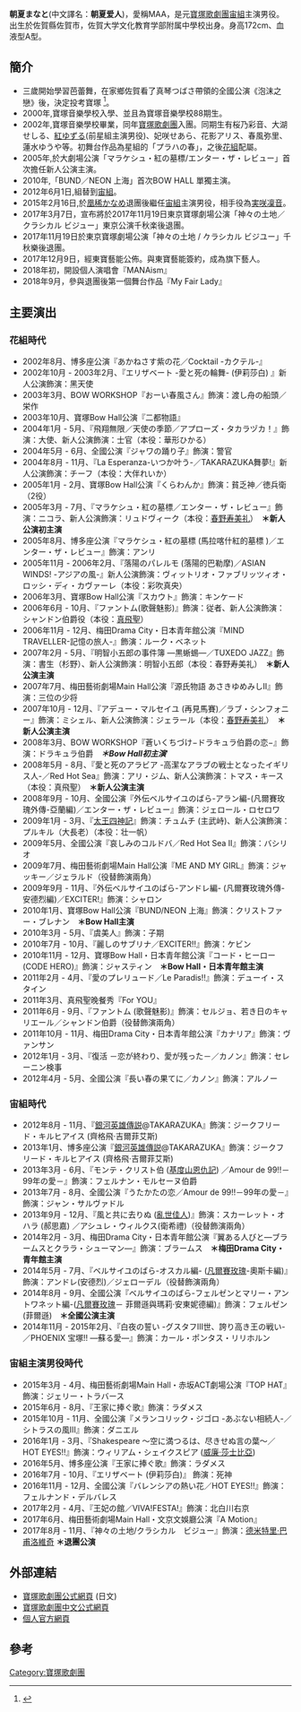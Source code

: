{{prose|time=2017-12-16T04:11:27+00:00}}

{{藝人
| 姓名 = 朝夏爱人(あさか まなと）
| 出生日期 = 1984年9月15日（37歲）
| 綽號 = MAA、 まぁ
| 職業 = 舞台[[演員|演員]]
| 類型 = 藝人
| 出生地點 = {{JPN}}
| 教育程度 = 寶塚音樂學校
| yearsactive = 2002-
}}

{{japanese|japanese=朝夏まなと |kana=あさか まなと|romaji=Asaka Manato}}
'''朝夏まなと'''(中文譯名：'''朝夏爱人''')，愛稱MAA，是元[[寶塚歌劇團|寶塚歌劇團]][[宙組|宙組]]主演男役。出生於佐賀縣佐賀市，佐賀大学文化教育学部附属中學校出身。身高172cm、血液型A型。

== 簡介 ==
*三歲開始學習芭蕾舞，在家鄉佐賀看了真琴つばさ帶領的全國公演《泡沫之戀》後，決定投考寶塚 <ref>{{Cite web |url=http://www.gokumi.com/gokumi/takaraduka/asakamanato/prequel.html |title=朝夏まなと訪問 |access-date=2016-04-07 |archive-date=2019-08-27 |archive-url=https://web.archive.org/web/20190827071048/http://www.gokumi.com/gokumi/takaraduka/asakamanato/prequel.html |dead-url=no }}</ref>。
*2000年,寶塚音樂學校入學、並且為寶塚音樂學校88期生。
*2002年,寶塚音樂學校畢業，同年[[寶塚歌劇團|寶塚歌劇團]]入團。同期生有桜乃彩音、大湖せしる、[[紅ゆずる|紅ゆずる]](前星組主演男役)、妃咲せあら、花影アリス、春風弥里、蓮水ゆうや等。初舞台作品為星組的「プラハの春」，之後[[花組|花組]]配屬。 
*2005年,於大劇場公演「マラケシュ・紅の墓標/エンター・ザ・レビュー」首次擔任新人公演主演。 
*2010年,「BUND／NEON 上海」首次BOW HALL 單獨主演。
*2012年6月1日,組替到[[宙組|宙組]]。
*2015年2月16日,於[[凰稀かなめ|凰稀かなめ]]退團後繼任[[宙組|宙組]]主演男役，相手役為[[実咲凜音|実咲凜音]]。
*2017年3月7日，宣布將於2017年11月19日東京寶塚劇場公演「神々の土地／クラシカル ビジュー」東京公演千秋楽後退團。
*2017年11月19日於東京寶塚劇場公演「神々の土地 / 𠂊ラシカル ビジユー」千秋樂後退團。
*2017年12月9日，經東寶藝能公佈。與東寶藝能簽約，成為旗下藝人。
*2018年初，開設個人演唱會『MANAism』
*2018年9月，參與退團後第一個舞台作品『My Fair Lady』

==主要演出==
===花組時代===
*2002年8月、博多座公演『あかねさす紫の花／Cocktail -カクテル-』
*2002年10月 - 2003年2月、『エリザベート -愛と死の輪舞- (伊莉莎白) 』新人公演飾演：黑天使
*2003年3月、BOW WORKSHOP『おーい春風さん』飾演：渡し舟の船頭／栄作
*2003年10月、寶塚Bow Hall公演『二都物語』
*2004年1月 - 5月、『飛翔無限／天使の季節／アプローズ・タカラヅカ！』飾演：大使、新人公演飾演：士官（本役：華形ひかる）
*2004年5月 - 6月、全國公演『ジャワの踊り子』飾演：警官
*2004年8月 - 11月、『La Esperanza-いつか叶う-／TAKARAZUKA舞夢!』新人公演飾演：チーフ（本役：大伴れいか）
*2005年1月 - 2月、寶塚Bow Hall公演『くらわんか』飾演：貧乏神／徳兵衛（2役）
*2005年3月 - 7月、『マラケシュ・紅の墓標／エンター・ザ・レビュー』飾演：ニコラ、新人公演飾演：リュドヴィーク（本役：[[春野寿美礼|春野寿美礼]]）　'''＊新人公演初主演'''
*2005年8月、博多座公演『マラケシュ・紅の墓標 (馬拉喀什紅的墓標 )／エンター・ザ・レビュー』飾演：アンリ
*2005年11月 - 2006年2月、『落陽のパレルモ (落陽的巴勒摩)／ASIAN WINDS! -アジアの風-』新人公演飾演：ヴィットリオ・ファブリッツィオ・ロッシ・ディ・カヴァーレ（本役：彩吹真央）
*2006年3月、寶塚Bow Hall公演『スカウト』飾演：キンケード
*2006年6月 - 10月、『ファントム(歌聲魅影)』飾演：従者、新人公演飾演：シャンドン伯爵役（本役：[[真飛聖|真飛聖]]）
*2006年11月 - 12月、梅田Drama City・日本青年館公演『MIND TRAVELLER-記憶の旅人-』飾演：ルーク・ベネット
*2007年2月 - 5月、『明智小五郎の事件簿 ―黒蜥蜴―／TUXEDO JAZZ』飾演：書生（杉野）、新人公演飾演：明智小五郎（本役：春野寿美礼）　'''＊新人公演主演'''
*2007年7月、梅田藝術劇場Main Hall公演『源氏物語 あさきゆめみしII』飾演：三位の少将
*2007年10月 - 12月、『アデュー・マルセイユ (再見馬賽)／ラブ・シンフォニー』飾演：ミシェル、新人公演飾演：ジェラール（本役：[[春野寿美礼|春野寿美礼]]）　'''＊新人公演主演'''
*2008年3月、BOW WORKSHOP『蒼いくちづけ−ドラキュラ伯爵の恋−』飾演：ドラキュラ伯爵　'''''＊Bow Hall初主演''''''
*2008年5月 - 8月、『愛と死のアラビア -高潔なアラブの戦士となったイギリス人-／Red Hot Sea』飾演：アリ・ジム、新人公演飾演：トマス・キース（本役：真飛聖）　'''＊新人公演主演'''
*2008年9月 - 10月、全國公演『外伝ベルサイユのばら-アラン編-(凡爾賽玫瑰外傳-亞蘭編)／エンター・ザ・レビュー』飾演：ジェロール・ロセロワ
*2009年1月 - 3月、『[[太王四神記|太王四神記]]』飾演：チュムチ (主武峙)、新人公演飾演：プルキル（大長老）（本役：壮一帆）
*2009年5月、全國公演『哀しみのコルドバ／Red Hot Sea II』飾演：バシリオ
*2009年7月、梅田藝術劇場Main Hall公演『ME AND MY GIRL』飾演：ジャッキー／ジェラルド（役替飾演兩角）　
*2009年9月 - 11月、『外伝ベルサイユのばら-アンドレ編- (凡爾賽玫瑰外傳-安德烈編)／EXCITER!』飾演：シャロン
*2010年1月、寶塚Bow Hall公演『BUND/NEON 上海』飾演：クリストファー・ブレナン　'''＊Bow Hall主演'''
*2010年3月 - 5月、『虞美人』飾演：子期
*2010年7月 - 10月、『麗しのサブリナ／EXCITER!!』飾演：ケビン
*2010年11月 - 12月、寶塚Bow Hall・日本青年館公演『コード・ヒーロー (CODE HERO)』飾演：ジャスティン　'''＊Bow Hall・日本青年館主演'''
*2011年2月 - 4月、『愛のプレリュード／Le Paradis!!』飾演：デューイ・スタイン
*2011年3月、真飛聖晚餐秀『For YOU』
*2011年6月 - 9月、『ファントム (歌聲魅影)』飾演：セルジョ、若き日のキャリエール／シャンドン伯爵（役替飾演兩角）
*2011年10月 - 11月、梅田Drama City・日本青年館公演『カナリア』飾演：ヴァンサン
*2012年1月 - 3月、『復活 －恋が終わり、愛が残った－／カノン』飾演：セレーニン検事
*2012年4月 - 5月、全國公演『長い春の果てに／カノン』飾演：アルノー

===宙組時代===
*2012年8月 - 11月、『[[銀河英雄傳説|銀河英雄傳説]]@TAKARAZUKA』飾演：ジークフリード・キルヒアイス (齊格飛·吉爾菲艾斯)
*2013年1月、博多座公演『[[銀河英雄傳説|銀河英雄傳説]]@TAKARAZUKA』飾演：ジークフリード・キルヒアイス (齊格飛·吉爾菲艾斯)
*2013年3月 - 6月、『モンテ・クリスト伯 ([[基度山恩仇記|基度山恩仇記]]) ／Amour de 99!!－99年の愛－』飾演：フェルナン・モルセーヌ伯爵
*2013年7月 - 8月、全國公演『うたかたの恋／Amour de 99!!－99年の愛－』飾演：ジャン・サルヴァドル　
*2013年9月 - 12月、『風と共に去りぬ ([[亂世佳人|亂世佳人]])』飾演：スカーレット・オハラ (郝思嘉) ／アシュレ・ウィルクス(衛希禮)（役替飾演兩角）
*2014年2月 - 3月、梅田Drama City・日本青年館公演『翼ある人びと―ブラームスとクララ・シューマン―』飾演：ブラームス　'''＊梅田Drama City・青年館主演'''　
*2014年5月 - 7月、『ベルサイユのばら-オスカル編- ([[凡爾賽玫瑰|凡爾賽玫瑰]]-奧斯卡編)』飾演：アンドレ(安德烈)／ジェローデル（役替飾演兩角）
*2014年8月 - 9月、全國公演『ベルサイユのばら-フェルゼンとマリー・アントワネット編-([[凡爾賽玫瑰|凡爾賽玫瑰]]－ 菲爾遜與瑪莉·安東妮德編)』飾演：フェルゼン (菲爾遜)　'''＊全國公演主演'''
*2014年11月 - 2015年2月、『白夜の誓い -グスタフIII世、誇り高き王の戦い-／PHOENIX 宝塚!! ―蘇る愛―』飾演：カール・ポンタス・リリホルン

===宙組主演男役時代===
*2015年3月 - 4月、梅田藝術劇場Main Hall・赤坂ACT劇場公演『TOP HAT』飾演：ジェリー・トラバース
*2015年6月 - 8月、『王家に捧ぐ歌』飾演：ラダメス　
*2015年10月 - 11月、全國公演『メランコリック・ジゴロ -あぶない相続人-／シトラスの風Ⅲ』飾演：ダニエル
*2016年1月 - 3月、『Shakespeare 〜空に満つるは、尽きせぬ言の葉〜／HOT EYES!!』飾演：ウィリアム・シェイクスピア ([[威廉·莎士比亞|威廉·莎士比亞]])
*2016年5月、博多座公演『王家に捧ぐ歌』飾演：ラダメス 
*2016年7月 - 10月、『エリザベート (伊莉莎白)』 飾演：死神
*2016年11月 - 12月、全國公演『バレンシアの熱い花／HOT EYES!!』飾演：フェルナンド・デルバレス 
*2017年2月 - 4月、『王妃の館／VIVA!FESTA!』飾演：北白川右京 
*2017年6月、梅田藝術劇場Main Hall・文京文娛廳公演『A Motion』 
*2017年8月 - 11月、『神々の土地/クラシカル　ビジュー』飾演：[[德米特里·巴甫洛維奇|德米特里·巴甫洛維奇]]  '''＊退團公演'''

==外部連結==
*[http://kageki.hankyu.co.jp/ 寶塚歌劇團公式網頁] {{Wayback|url=http://kageki.hankyu.co.jp/ |date=20160707121951 }} (日文)
*[https://web.archive.org/web/20160601234236/http://takarazukarevue.tw/index.html 寶塚歌劇團中文公式網頁]
*[http://www.asakamanato.com/ 個人官方網頁] {{Wayback|url=http://www.asakamanato.com/ |date=20210124095146 }}

== 參考 ==
{{reflist}}

{{寶塚歌劇團宙組主演男役|2015.2.16 - 2017.11.19(預定)}}
[[Category:寶塚歌劇團|Category:寶塚歌劇團]]